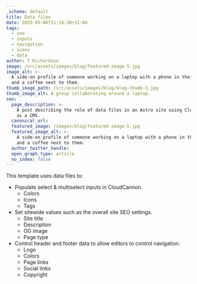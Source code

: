 ```yaml
---
_schema: default
title: Data files
date: 2025-05-06T11:18:38+12:00
tags:
  - seo
  - inputs
  - navigation
  - icons
  - data
author: T Richardson
image: /src/assets/images/blog/featured-image-5.jpg
image_alt: >-
  A side-on profile of someone working on a laptop with a phone in their hand,
  and a coffee next to them.
thumb_image_path: /src/assets/images/blog/blog-thumb-5.jpg
thumb_image_alt: A group collaborating around a laptop.
seo:
  page_description: >-
    A post describing the role of data files in an Astro site using CloudCannon
    as a CMS.
  canonical_url:
  featured_image: /images/blog/featured-image-5.jpg
  featured_image_alt: >-
    A side-on profile of someone working on a laptop with a phone in their hand,
    and a coffee next to them.
  author_twitter_handle:
  open_graph_type: article
  no_index: false
---
```

This template uses data files to:

* Populate select & multiselect inputs in CloudCannon.
  * Colors
  * Icons
  * Tags
* Set sitewide values such as the overall site SEO settings.
  * Site title
  * Description
  * OG image
  * Page type
* Control header and footer data to allow editors to control navigation.
  * Logo
  * Colors
  * Page links
  * Social links
  * Copyright